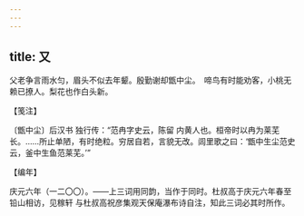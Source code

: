 ```yaml
---
---
---
```

title: 又
---







父老争言雨水匀，眉头不似去年颦。殷勤谢却甑中尘。　啼鸟有时能劝客，小桃无赖已撩人。梨花也作白头新。





【笺注】


〔甑中尘〕后汉书 独行传：“范冉字史云，陈留 内黄人也。桓帝时以冉为莱芜长。……所止单陋，有时绝粒。穷居自若，言貌无改。闾里歌之曰：‘甑中生尘范史云，釜中生鱼范莱芜。’”





【编年】


庆元六年（一二〇〇）。——上三词用同韵，当作于同时。杜叔高于庆元六年春至铅山相访，见稼轩 与杜叔高祝彦集观天保庵瀑布诗自注，知此三词必其时所作。